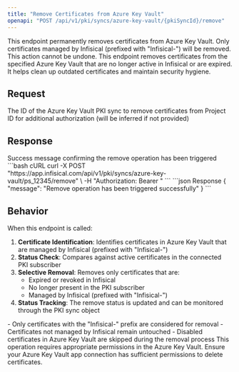```yaml
---
title: "Remove Certificates from Azure Key Vault"
openapi: "POST /api/v1/pki/syncs/azure-key-vault/{pkiSyncId}/remove"
---
```


<Warning>
This endpoint permanently removes certificates from Azure Key Vault. Only certificates managed by Infisical (prefixed with "Infisical-") will be removed. This action cannot be undone.
</Warning>

<Info>
This endpoint removes certificates from the specified Azure Key Vault that are no longer active in Infisical or are expired. It helps clean up outdated certificates and maintain security hygiene.
</Info>

## Request

<ParamField path="pkiSyncId" type="string" required>
  The ID of the Azure Key Vault PKI sync to remove certificates from
</ParamField>

<ParamField query="projectId" type="string" optional>
  Project ID for additional authorization (will be inferred if not provided)
</ParamField>

## Response

<ResponseField name="message" type="string">
  Success message confirming the remove operation has been triggered
</ResponseField>

<RequestExample>
```bash cURL
curl -X POST "https://app.infisical.com/api/v1/pki/syncs/azure-key-vault/ps_12345/remove" \
  -H "Authorization: Bearer <your-api-key>"
```
</RequestExample>

<ResponseExample>
```json Response
{
  "message": "Remove operation has been triggered successfully"
}
```
</ResponseExample>

## Behavior

When this endpoint is called:

1. **Certificate Identification**: Identifies certificates in Azure Key Vault that are managed by Infisical (prefixed with "Infisical-")
2. **Status Check**: Compares against active certificates in the connected PKI subscriber
3. **Selective Removal**: Removes only certificates that are:
   - Expired or revoked in Infisical
   - No longer present in the PKI subscriber
   - Managed by Infisical (prefixed with "Infisical-")
4. **Status Tracking**: The remove status is updated and can be monitored through the PKI sync object

<Note>
- Only certificates with the "Infisical-" prefix are considered for removal
- Certificates not managed by Infisical remain untouched
- Disabled certificates in Azure Key Vault are skipped during the removal process
</Note>

<Warning>
This operation requires appropriate permissions in the Azure Key Vault. Ensure your Azure Key Vault app connection has sufficient permissions to delete certificates.
</Warning>
